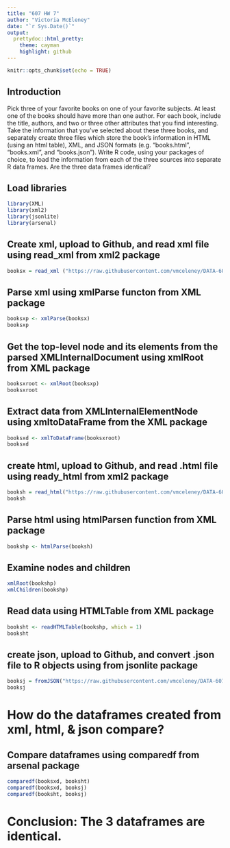 ---
title: "607 HW 7"
author: "Victoria McEleney"
date: "`r Sys.Date()`"
output:
  prettydoc::html_pretty:
    theme: cayman
    highlight: github
---

```{r setup, include=TRUE}
knitr::opts_chunk$set(echo = TRUE)
```

## Introduction

Pick three of your favorite books on one of your favorite subjects. At least one of the books should have more than one author. For each book, include the title, authors, and two or three other attributes that you find interesting. Take the information that you’ve selected about these three books, and separately create three files which store the book’s information in HTML (using an html table), XML, and JSON formats (e.g. “books.html”, “books.xml”, and “books.json”). Write R code, using your packages of choice, to load the information from each of the three sources into separate R data frames. Are the three data frames identical?

## Load libraries
```{r}
library(XML)
library(xml2)
library(jsonlite)
library(arsenal)
```

## Create xml, upload to Github, and read xml file using read_xml from xml2 package
```{r}
booksx = read_xml ("https://raw.githubusercontent.com/vmceleney/DATA-607/main/Books.xml")
```

## Parse xml using xmlParse functon from XML package
```{r}
booksxp <- xmlParse(booksx)
booksxp
```

## Get the top-level node and its elements from the parsed XMLInternalDocument using xmlRoot from XML package
```{r}
booksxroot <- xmlRoot(booksxp)
booksxroot
```

## Extract data from XMLInternalElementNode using xmltoDataFrame from the XML package
```{r}
booksxd <- xmlToDataFrame(booksxroot)
booksxd
```

## create html, upload to Github, and read .html file using ready_html from xml2 package
```{r}
booksh = read_html("https://raw.githubusercontent.com/vmceleney/DATA-607/main/books.html")
booksh
```
## Parse html using htmlParsen function from XML package
```{r}
bookshp <- htmlParse(booksh)
```

## Examine nodes and children
```{r}
xmlRoot(bookshp)
xmlChildren(bookshp)

```

## Read data using HTMLTable from XML package
```{r}
booksht <- readHTMLTable(bookshp, which = 1)
booksht
```

## create json, upload to Github, and convert .json file to R objects using  from jsonlite package
```{r}
booksj = fromJSON("https://raw.githubusercontent.com/vmceleney/DATA-607/main/Books.json")
booksj
```
# How do the dataframes created from xml, html, & json compare?

## Compare dataframes using comparedf from arsenal package
```{r}
comparedf(booksxd, booksht)
comparedf(booksxd, booksj)
comparedf(booksht, booksj)
```
# Conclusion: The 3 dataframes are identical.
